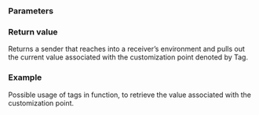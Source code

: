 {{cpp/execution/title|read}}
{{cpp/experimental/execution/navbar}}
{{ddcl|since=c++26|header=experimental/execution|
execution::sender auto read( auto tag );
}}

===Parameters===
{{par begin}}
{{par|tag|by which the customization point is recognized}}
{{par end}}

===Return value===
Returns a sender that reaches into a receiver’s environment and pulls out the current value associated with the customization point denoted by Tag.

===Example===
Possible usage of tags in {{tt|read}} function, to retrieve the value associated with the customization point.
{{source|1=
execution::sender auto get_scheduler()
{
    return read(execution::get_scheduler);
}

execution::sender auto get_delegatee_scheduler()
{
    return read(execution::get_delegatee_scheduler);
}

execution::sender auto get_allocator()
{
    return read(execution::get_allocator);
}

execution::sender auto get_stop_token()
{
    return read(execution::get_stop_token);
}
}}